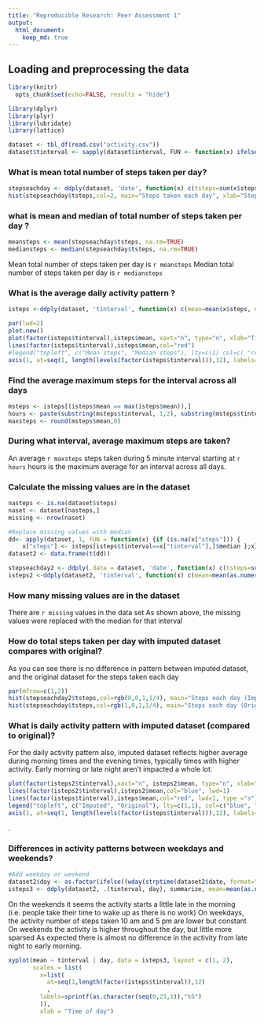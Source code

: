 ```yaml
---
title: "Reproducible Research: Peer Assessment 1"
output: 
  html_document:
    keep_md: true
---
```



## Loading and preprocessing the data
```r
library(knitr)
  opts_chunk$set(echo=FALSE, results = "hide")
```

```r
library(dplyr)
library(plyr)
library(lubridate)
library(lattice)

```

```r
dataset <- tbl_df(read.csv("activity.csv"))
dataset$tinterval <- sapply(dataset$interval, FUN <- function(x) ifelse (nchar(x)<4, paste(c(rep("0", 4-nchar(x)),x), collapse="", sep=""),x))

```

### What is mean total number of steps taken per day?
```r
stepseachday <- ddply(dataset, 'date', function(x) c(tsteps=sum(x$steps, na.rm=TRUE)))
hist(stepseachday$tsteps,col=2, main="Steps taken each day", xlab="Steps")

```

### what is mean and median of total number of steps taken per day ?
```r
meansteps <- mean(stepseachday$tsteps, na.rm=TRUE)
mediansteps <- median(stepseachday$tsteps, na.rm=TRUE)
```
Mean total number of steps taken per day is `r meansteps`
Median total number of steps taken per day is `r mediansteps`


### What is the average daily activity pattern ?
```r

isteps <-ddply(dataset, 'tinterval', function(x) c(mean=mean(x$steps, na.rm=TRUE),median=median(x$steps, na.rm=TRUE)))
```

```r
par(lwd=2)
plot.new()
plot(factor(isteps$tinterval),isteps$mean, xaxt="n", type="n", xlab="Time of day", main="Daily Activity Pattern", ylab="Steps each day")
lines(factor(isteps$tinterval),isteps$mean,col="red")
#legend("topleft", c("Mean steps", "Median steps"), lty=c(1) col=c( "red"), bty="n")
axis(1, at=seq(1, length(levels(factor(isteps$tinterval))),12), labels=format(seq(0,23,1), format="%2s"))
```

### Find the average maximum steps for the interval across all days
```r
                  
msteps <- isteps[(isteps$mean == max(isteps$mean)),]
hours <- paste(substring(msteps$tinterval, 1,2), substring(msteps$tinterval, 3,4), sep=":")
maxsteps <- round(msteps$mean,0)
```
### During what interval, average maximum steps are taken?

An average `r maxsteps` steps taken during 5 minute interval starting at `r hours` hours is the maximum average for an interval across all days.

### Calculate the missing values are in the dataset
```r
nasteps <- is.na(dataset$steps)
naset <- dataset[nasteps,]
missing <- nrow(naset)

#Replace missing values with median
dd<- apply(dataset, 1, FUN = function(x) {if (is.na(x["steps"])) {
    x["steps"] <- isteps[isteps$tinterval==x["tinterval"],]$median };x})
dataset2 <- data.frame(t(dd))

stepseachday2 <- ddply(.data = dataset, 'date', function(x) c(tsteps=sum(x$steps, na.rm=TRUE)))
isteps2 <-ddply(dataset2, 'tinterval', function(x) c(mean=mean(as.numeric(x$steps)),median=median(as.numeric(x$steps))))
```
### How many missing values are in the dataset
There are `r missing` values in the data set
As shown above, the missing values were replaced with the median for that interval

### How do total steps taken per day with imputed dataset compares with original?
As you can see there is no difference in pattern between imputed dataset, and the original dataset for the steps taken each day
```r
par(mfrow=c(1,2))
hist(stepseachday2$tsteps,col=rgb(0,0,1,1/4), main="Steps each day (Imputed)", xlab="Steps")
hist(stepseachday$tsteps,col=rgb(1,0,1,1/4), main="Steps each day (Original)", xlab="Steps")
```

### What is daily activity pattern with imputed dataset (compared to original)?
For the daily activity pattern also, imputed dataset reflects higher average during morning times and the evening times, typically times with higher activity.  Early morning or late night aren't impacted a whole lot.
```r
plot(factor(isteps2$tinterval),xaxt="n", isteps2$mean, type="n", xlab="Time of day", main="Daily Activity Pattern", ylab="Steps each day")
lines(factor(isteps2$tinterval),isteps2$mean,col="blue", lwd=1)
lines(factor(isteps$tinterval),isteps$mean,col="red", lwd=1, type ="s")
legend("topleft", c("Imputed", "Original"), lty=c(1,1), col=c("blue", "red"), bty="n")
axis(1, at=seq(1, length(levels(factor(isteps$tinterval))),12), labels=format(seq(0,23,1), format="%2s"))
```
.

### Differences in activity patterns between weekdays and weekends?
```r
#Add weekday or weekend
dataset2$day <- as.factor(ifelse((wday(strptime(dataset2$date, format="%Y-%m-%d")) %in% 2:6),"weekday", "weekend"))
isteps3 <- ddply(dataset2, .(tinterval, day), summarize, mean=mean(as.numeric(steps)))

```

On the weekends it seems the activity starts a little late in the morning (i.e. people take their time to wake up as there is no work)
On weekdays, the activity number of steps taken 10 am and 5 pm are lower but constant
On weekends the activity is higher throughout the day, but little more sparsed
As expected there is almost no difference in the activity from late night to early morning.
```r
xyplot(mean ~ tinterval | day, data = isteps3, layout = c(1, 2), 
       scales = list(
         x=list(
           at=seq(1,length(factor(isteps$tinterval)),12)
           , 
         labels=sprintf(as.character(seq(0,23,1)),"%S")
         )), 
         xlab = "Time of day")
```
